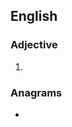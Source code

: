==English==

===Adjective===
{{head|en|adjective comparative form}}

# {{en-comparative of|catty}}

===Anagrams===
* {{anagrams|en|arctite|atretic|citrate}}
